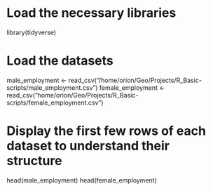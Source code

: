 # Load the necessary libraries
library(tidyverse)

# Load the datasets
male_employment <- read_csv("/home/orion/Geo/Projects/R_Basic-scripts/male_employment.csv")
female_employment <- read_csv("home/orion/Geo/Projects/R_Basic-scripts/female_employment.csv")

# Display the first few rows of each dataset to understand their structure
head(male_employment)
head(female_employment)